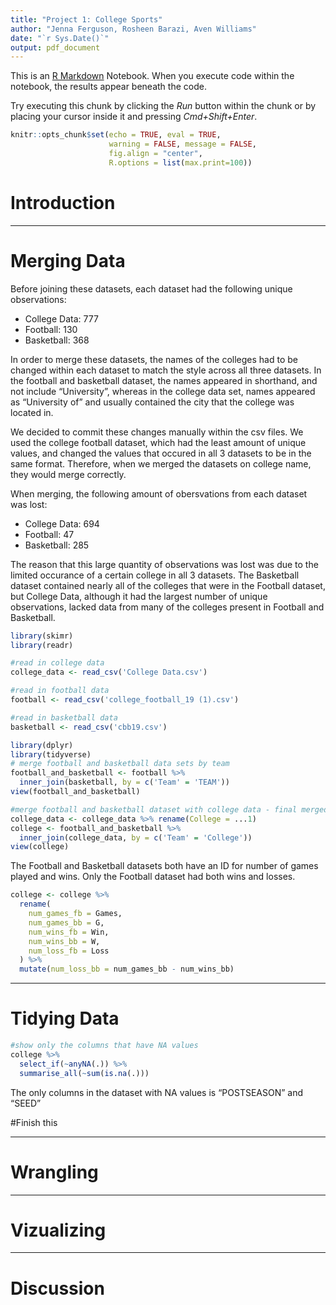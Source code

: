```yaml
---
title: "Project 1: College Sports"
author: "Jenna Ferguson, Rosheen Barazi, Aven Williams"
date: "`r Sys.Date()`"
output: pdf_document
---
```


This is an [R Markdown](http://rmarkdown.rstudio.com) Notebook. When you execute code within the notebook, the results appear beneath the code.

Try executing this chunk by clicking the *Run* button within the chunk or by placing your cursor inside it and pressing *Cmd+Shift+Enter*.

```r
knitr::opts_chunk$set(echo = TRUE, eval = TRUE,  
                      warning = FALSE, message = FALSE, 
                      fig.align = "center",
                      R.options = list(max.print=100))

```

# Introduction

------------------------------------------------------------------------

# Merging Data

Before joining these datasets, each dataset had the following unique observations:

-   College Data: 777
-   Football: 130
-   Basketball: 368

In order to merge these datasets, the names of the colleges had to be changed within each dataset to match the style across all three datasets. In the football and basketball dataset, the names appeared in shorthand, and not include "University", whereas in the college data set, names appeared as "University of" and usually contained the city that the college was located in.

We decided to commit these changes manually within the csv files. We used the college football dataset, which had the least amount of unique values, and changed the values that occured in all 3 datasets to be in the same format. Therefore, when we merged the datasets on college name, they would merge correctly.

When merging, the following amount of obersvations from each dataset was lost:

- College Data: 694
- Football: 47
- Basketball: 285

The reason that this large quantity of observations was lost was due to the limited occurance of a certain college in all 3 datasets. The Basketball dataset contained nearly all of the colleges that were in the Football dataset, but College Data, although it had the largest number of unique observations, lacked data from many of the colleges present in Football and Basketball.

```r

library(skimr)
library(readr)

#read in college data
college_data <- read_csv('College Data.csv')

#read in football data
football <- read_csv('college_football_19 (1).csv')

#read in basketball data
basketball <- read_csv('cbb19.csv')


```

```r
library(dplyr)
library(tidyverse)
# merge football and basketball data sets by team
football_and_basketball <- football %>% 
  inner_join(basketball, by = c('Team' = 'TEAM'))
view(football_and_basketball)

```

```r
#merge football and basketball dataset with college data - final merged data set
college_data <- college_data %>% rename(College = ...1)
college <- football_and_basketball %>% 
  inner_join(college_data, by = c('Team' = 'College'))
view(college)

```


The Football and Basketball datasets both have an ID for number of games played and wins. Only the Football dataset had both wins and losses. 

```r

college <- college %>% 
  rename(
    num_games_fb = Games,
    num_games_bb = G,
    num_wins_fb = Win,
    num_wins_bb = W,
    num_loss_fb = Loss
  ) %>% 
  mutate(num_loss_bb = num_games_bb - num_wins_bb)

```


------------------------------------------------------------------------

# Tidying Data

```r
#show only the columns that have NA values
college %>% 
  select_if(~anyNA(.)) %>%
  summarise_all(~sum(is.na(.)))


```

The only columns in the dataset with NA values is "POSTSEASON" and "SEED"

#Finish this

------------------------------------------------------------------------

# Wrangling

------------------------------------------------------------------------

# Vizualizing

------------------------------------------------------------------------

# Discussion
